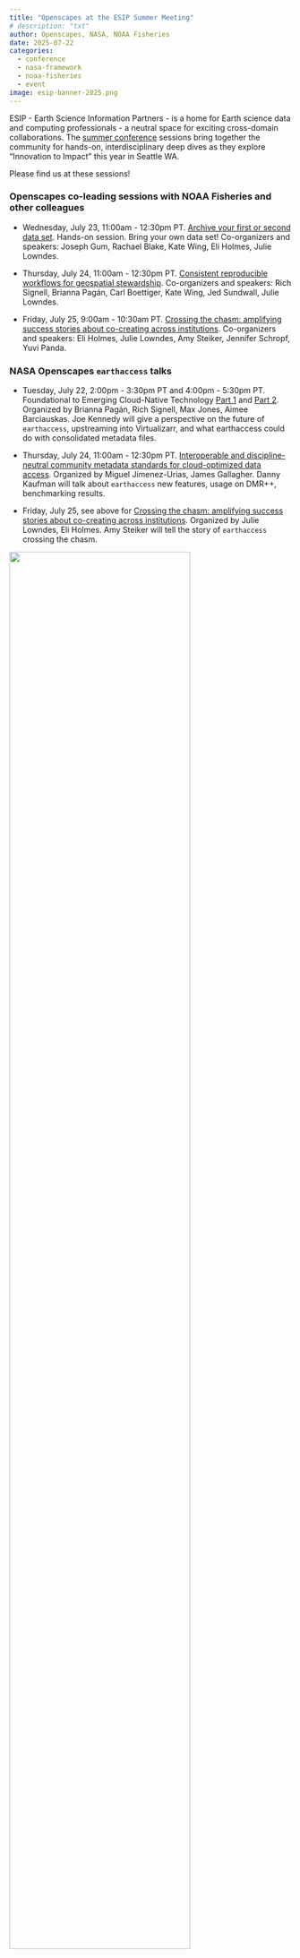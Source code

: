 ```yaml
---
title: "Openscapes at the ESIP Summer Meeting"
# description: "txt" 
author: Openscapes, NASA, NOAA Fisheries
date: 2025-07-22
categories:
  - conference
  - nasa-framework
  - noaa-fisheries
  - event
image: esip-banner-2025.png 
---
```


ESIP - Earth Science Information Partners - is a home for Earth science data and computing professionals - a neutral space for exciting cross-domain collaborations. The [summer conference](https://2025julyesipmeeting.sched.com/) sessions bring together the community for hands-on, interdisciplinary deep dives as they explore "Innovation to Impact" this year in Seattle WA.

Please find us at these sessions!

### Openscapes co-leading sessions with NOAA Fisheries and other colleagues

-   Wednesday, July 23, 11:00am - 12:30pm PT. [Archive your first or second data set](https://2025julyesipmeeting.sched.com/event/25ehj/archive-your-first-or-second-data-set). Hands-on session. Bring your own data set! Co-organizers and speakers: Joseph Gum, Rachael Blake, Kate Wing, Eli Holmes, Julie Lowndes.

-   Thursday, July 24, 11:00am - 12:30pm PT. [Consistent reproducible workflows for geospatial stewardship](https://2025julyesipmeeting.sched.com/event/25eiV/consistent-reproducible-workflows-for-geospatial-stewardship). Co-organizers and speakers: Rich Signell, Brianna Pagán, Carl Boettiger, Kate Wing, Jed Sundwall, Julie Lowndes.

-   Friday, July 25, 9:00am - 10:30am PT. [Crossing the chasm: amplifying success stories about co-creating across institutions](https://2025julyesipmeeting.sched.com/event/25ej2/crossing-the-chasm-amplifying-success-stories-about-co-creating-across-institutions). Co-organizers and speakers: Eli Holmes, Julie Lowndes, Amy Steiker, Jennifer Schropf, Yuvi Panda.

### NASA Openscapes `earthaccess` talks

-   Tuesday, July 22, 2:00pm - 3:30pm PT and 4:00pm - 5:30pm PT. Foundational to Emerging Cloud-Native Technology [Part 1](https://2025julyesipmeeting.sched.com/event/25ehF/foundational-to-emerging-cloud-native-technology-part-1) and [Part 2](https://2025julyesipmeeting.sched.com/event/25ehR/foundational-to-emerging-cloud-native-technology-part-2). Organized by Brianna Pagán, Rich Signell, Max Jones, Aimee Barciauskas. Joe Kennedy will give a perspective on the future of `earthaccess`, upstreaming into Virtualizarr, and what earthaccess could do with consolidated metadata files.

-   Thursday, July 24, 11:00am - 12:30pm PT. [Interoperable and discipline-neutral community metadata standards for cloud-optimized data access](https://2025julyesipmeeting.sched.com/event/25eiY/interoperable-and-discipline-neutral-community-metadata-standards-for-cloud-optimized-data-access). Organized by Miguel Jimenez-Urias, James Gallagher. Danny Kaufman will talk about `earthaccess` new features, usage on DMR++, benchmarking results.

-   Friday, July 25, see above for [Crossing the chasm: amplifying success stories about co-creating across institutions](https://2025julyesipmeeting.sched.com/event/25ej2/crossing-the-chasm-amplifying-success-stories-about-co-creating-across-institutions). Organized by Julie Lowndes, Eli Holmes. Amy Steiker will tell the story of `earthaccess` crossing the chasm.

![](esip-banner-2025.png){fig-alt="banner image with background photo of blue sky, a mountain, and Seattle skyline, with white letters saying ESIP MEETING July 2025. Innovation to Impact." fig-align="center" width="80%"}
